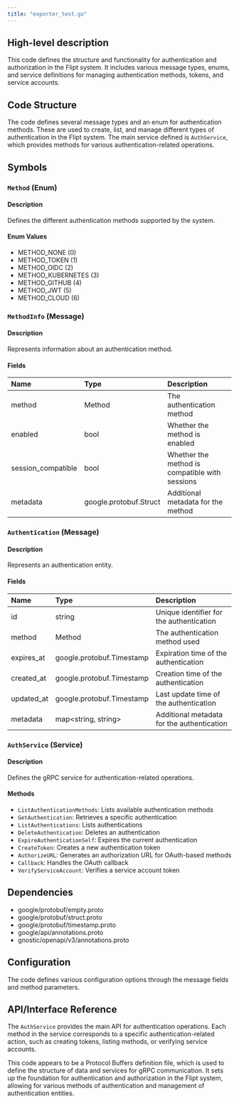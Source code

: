 ```yaml
---
title: "exporter_test.go"
---
```


## High-level description
This code defines the structure and functionality for authentication and authorization in the Flipt system. It includes various message types, enums, and service definitions for managing authentication methods, tokens, and service accounts.

## Code Structure
The code defines several message types and an enum for authentication methods. These are used to create, list, and manage different types of authentication in the Flipt system. The main service defined is `AuthService`, which provides methods for various authentication-related operations.

## Symbols

### `Method` (Enum)
#### Description
Defines the different authentication methods supported by the system.

#### Enum Values
- METHOD_NONE (0)
- METHOD_TOKEN (1)
- METHOD_OIDC (2)
- METHOD_KUBERNETES (3)
- METHOD_GITHUB (4)
- METHOD_JWT (5)
- METHOD_CLOUD (6)

### `MethodInfo` (Message)
#### Description
Represents information about an authentication method.

#### Fields
| Name | Type | Description |
|:-----|:-----|:------------|
| method | Method | The authentication method |
| enabled | bool | Whether the method is enabled |
| session_compatible | bool | Whether the method is compatible with sessions |
| metadata | google.protobuf.Struct | Additional metadata for the method |

### `Authentication` (Message)
#### Description
Represents an authentication entity.

#### Fields
| Name | Type | Description |
|:-----|:-----|:------------|
| id | string | Unique identifier for the authentication |
| method | Method | The authentication method used |
| expires_at | google.protobuf.Timestamp | Expiration time of the authentication |
| created_at | google.protobuf.Timestamp | Creation time of the authentication |
| updated_at | google.protobuf.Timestamp | Last update time of the authentication |
| metadata | map&lt;string, string&gt; | Additional metadata for the authentication |

### `AuthService` (Service)
#### Description
Defines the gRPC service for authentication-related operations.

#### Methods
- `ListAuthenticationMethods`: Lists available authentication methods
- `GetAuthentication`: Retrieves a specific authentication
- `ListAuthentications`: Lists authentications
- `DeleteAuthentication`: Deletes an authentication
- `ExpireAuthenticationSelf`: Expires the current authentication
- `CreateToken`: Creates a new authentication token
- `AuthorizeURL`: Generates an authorization URL for OAuth-based methods
- `Callback`: Handles the OAuth callback
- `VerifyServiceAccount`: Verifies a service account token

## Dependencies
- google/protobuf/empty.proto
- google/protobuf/struct.proto
- google/protobuf/timestamp.proto
- google/api/annotations.proto
- gnostic/openapi/v3/annotations.proto

## Configuration
The code defines various configuration options through the message fields and method parameters.

## API/Interface Reference
The `AuthService` provides the main API for authentication operations. Each method in the service corresponds to a specific authentication-related action, such as creating tokens, listing methods, or verifying service accounts.

This code appears to be a Protocol Buffers definition file, which is used to define the structure of data and services for gRPC communication. It sets up the foundation for authentication and authorization in the Flipt system, allowing for various methods of authentication and management of authentication entities.